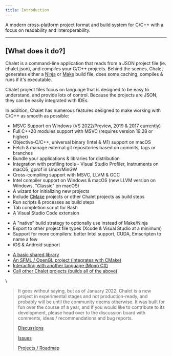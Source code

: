 ```yaml
---
title: Introduction
---
```


<PageHeading />

A modern cross-platform project format and build system for C/C++ with a focus on readability and interoperability.

---

## [What does it do?]

Chalet is a command-line application that reads from a JSON project file (ie. chalet.json), and compiles your C/C++ projects. Behind the scenes, Chalet generates either a [Ninja](//ninja-build.org/) or [Make](//en.wikipedia.org/wiki/Make_(software)) build file, does some caching, compiles & runs if it's executable. 

Chalet project files focus on language that is designed to be easy to understand, and provide lots of control. Because the projects are JSON, they can be easily integrated with IDEs.

In addition, Chalet has numerous features designed to make working with C/C++ as smooth as possible:

* MSVC Support on Windows (VS 2022/Preview, 2019 & 2017 currently)
* Full C++20 modules support with MSVC (requires version 19.28 or higher)
* Objective-C/C++, universal binary (Intel & M1) support on macOS
* Fetch & manage external git repositories based on commits, tags or branches
* Bundle your applications & libraries for distribution
* Integration with profiling tools - Visual Studio Profiler, Instruments on macOS, gprof in Linux/MinGW
* Cross-compiling support with MSVC, LLVM & GCC
* Intel compiler support on Windows & macOS (new LLVM version on Windows, "Classic" on macOS)
* A wizard for initializing new projects
* Include [CMake](//cmake.org/) projects or other Chalet projects as build steps
* Run scripts & processes as build steps
* Tab completion script for Bash
* A Visual Studio Code extension

<!-- accordion:start Future -->

* A "native" build strategy to optionally use instead of Make/Ninja
* Export to other project file types (Xcode & Visual Studio at a minimum)
* Support for more compilers: better Intel support, CUDA, Emscripten to name a few
* iOS & Android support

<!-- accordion:end -->

<!-- accordion:start Examples -->

* [A basic shared library](//github.com/chalet-org/chalet-example-sharedlib)
* [An SFML / OpenGL project (integrates with CMake)](//github.com/chalet-org/chalet-example-sfml)
* [Interacting with another language (Mono C#)](//github.com/chalet-org/chalet-example-mono)
* [Call other Chalet projects (builds all of the above)](//github.com/chalet-org/chalet-examples)

<!-- accordion:end -->

\\

> It goes without saying, but as of January 2022, Chalet is a new project in experimental stages and not production-ready, and probably will be until the community deems otherwise. It was built for fun over the course of a year, and if you would like to contribute to its development, please head over to the discussion board with comments, ideas / recommendations and bug reports.
>
> [Discussions](//github.com/chalet-org/chalet-dev/discussions)
>
> [Issues](//github.com/chalet-org/chalet-dev/issues)
>
> [Projects / Roadmap](//github.com/chalet-org/chalet-dev/projects)

<!-- nav::/getting-started -->
